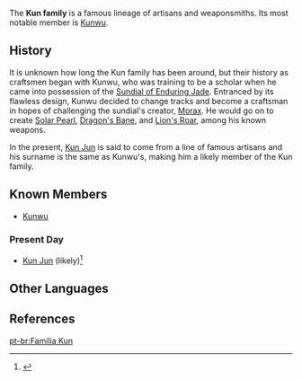 {{Terminology Infobox
|title        = 
|image        = 
|type         = Families
|type2        = Liyue Clans
}}
The '''Kun family''' is a famous lineage of artisans and weaponsmiths. Its most notable member is [[Kunwu]].

==History==
It is unknown how long the Kun family has been around, but their history as craftsmen began with Kunwu, who was training to be a scholar when he came into possession of the [[Archaic Petra|Sundial of Enduring Jade]]. Entranced by its flawless design, Kunwu decided to change tracks and become a craftsman in hopes of challenging the sundial's creator, [[Morax]]. He would go on to create [[Solar Pearl]], [[Dragon's Bane]], and [[Lion's Roar]], among his known weapons.

In the present, [[Kun Jun]] is said to come from a line of famous artisans and his surname is the same as Kunwu's, making him a likely member of the Kun family.

==Known Members==
* [[Kunwu]]

===Present Day===
* [[Kun Jun]] (likely)<ref>{{Ref/Quest|Amidst Chaos, the Rock Is Unmoved}}</ref>

==Other Languages==
{{Other Languages
|en       = House of Kun
|zhs      = 昆家
|zhs_rm   = Kūn-jiā
|zht      = 昆家
|zht_rm   = Kūn-jiā
|zh_tl    = Kun Family
|ja       = クン家
|ja_rm    = Kun-ge<ref>{{Ref/Quest|The Stars Inscribe the Year's Wishes|note=Japanese Voice-Over}}</ref>
|ja_tl    = Kun Family
|ko       = {{tt|곤|昆}} {{tt|씨|氏}} 집안
|ko_rm    = Gon-ssi Jiban
|ko_tl    = Kun-Surname Household
|es       = Familia Kun
|es_tl    = Kun Family
|fr       = Famille Kun
|fr_tl    = Kun Family
|ru       = Семья Кунь
|ru_tl    = Kun Family
|th       = ตระกูล Kun
|th_rm    = Trakun Kun
|th_tl    = Kun Family
|vi       = {{tt|Gia Tộc|家族}} Kun
|vi_tl    = Kun Clan
|de       = Familie Kun
|de_tl    = Kun Family
|id       = Keluarga Kun
|id_tl    = Kun Family
|pt       = Família Kun <!--Casa de Kun-->
|pt_tl    = Kun Family
}}

==References==
{{Reflist}}

[[pt-br:Família Kun]]